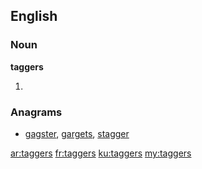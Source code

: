 ==English==

===Noun===
'''taggers'''

# {{plural of|[[tagger]]}}

===Anagrams===
* [[gagster#English|gagster]], [[gargets#English|gargets]], [[stagger#English|stagger]]

[[ar:taggers]]
[[fr:taggers]]
[[ku:taggers]]
[[my:taggers]]